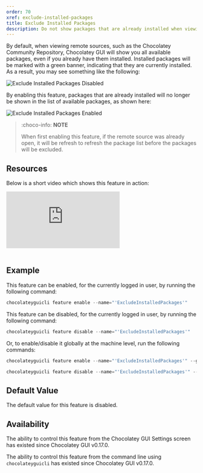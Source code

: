 ```yaml
---
order: 70
xref: exclude-installed-packages
title: Exclude Installed Packages
description: Do not show packages that are already installed when viewing sources
---
```


By default, when viewing remote sources, such as the Chocolatey Community Repository, Chocolatey GUI will show you all
available packages, even if you already have them installed.  Installed packages will be marked with a green banner,
indicating that they are currently installed.  As a result, you may see something like the following:

![Exclude Installed Packages Disabled](/images/chocolatey-gui/feature_exclude_installed_packages_disabled.png "Exclude Installed Packages Disabled")

By enabling this feature, packages that are already installed will no longer be shown in the list of available packages,
as shown here:

![Exclude Installed Packages Enabled](/images/chocolatey-gui/feature_exclude_installed_packages_enabled.png "Exclude Installed Packages Enabled")

> :choco-info: **NOTE**
>
> When first enabling this feature, if the remote source was already open, it will be refresh to refresh the package list before the packages will be excluded.

## Resources

Below is a short video which shows this feature in action:

<p>
<div class="ratio ratio-16x9">
    <iframe src="https://www.youtube.com/embed/Qr8OCK3eqr4?list=PL84yg23i9GBjAMY0OfHfn-MH4rviaccuc" frameborder="0" allow="autoplay; encrypted-media" allowfullscreen>
    </iframe>
</div>
<br />
</p>

## Example

This feature can be enabled, for the currently logged in user, by running the following command:

```powershell
chocolateyguicli feature enable --name="'ExcludeInstalledPackages'"
```

This feature can be disabled, for the currently logged in user, by running the following command:

```powershell
chocolateyguicli feature disable --name="'ExcludeInstalledPackages'"
```

Or, to enable/disable it globally at the machine level, run the following commands:

```powershell
chocolateyguicli feature enable --name="'ExcludeInstalledPackages'" --global

chocolateyguicli feature disable --name="'ExcludeInstalledPackages'" --global
```

## Default Value

The default value for this feature is disabled.

## Availability

The ability to control this feature from the Chocolatey GUI Settings screen has existed since Chocolatey GUI v0.17.0.

The ability to control this feature from the command line using `chocolateyguicli` has existed since Chocolatey GUI
v0.17.0.
